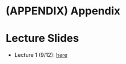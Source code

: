 # (APPENDIX) Appendix {-}

# Lecture Slides


* Lecture 1 (9/12): [here](./lectures/lecture01/lec01_slides.html)
